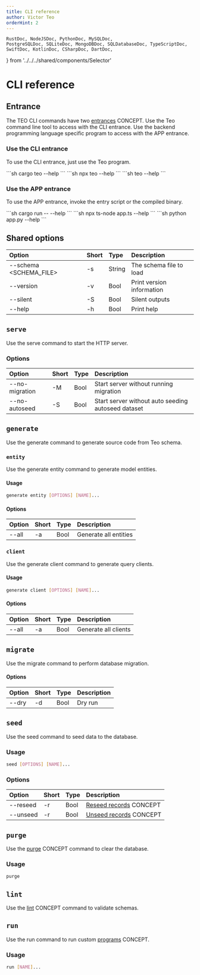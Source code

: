 ```yaml
---
title: CLI reference
author: Victor Teo
orderHint: 2
---
```


    RustDoc, NodeJSDoc, PythonDoc, MySQLDoc,
    PostgreSQLDoc, SQLiteDoc, MongoDBDoc, SQLDatabaseDoc, TypeScriptDoc,
    SwiftDoc, KotlinDoc, CSharpDoc, DartDoc,
} from '../../../shared/components/Selector'

# CLI reference

## Entrance

The TEO CLI commands have two [entrances](/concepts/components/teo-cli/entrance) 
<span className="concept">CONCEPT</span>. Use the Teo command line tool to 
access with the CLI entrance. Use the backend programming language specific
program to access with the APP entrance.

### Use the CLI entrance

To use the CLI entrance, just use the Teo program.

<RustDoc>
```sh
cargo teo --help
```
</RustDoc>
<NodeJSDoc>
```sh
npx teo --help
```
</NodeJSDoc>
<PythonDoc>
```sh
teo --help
```
</PythonDoc>

### Use the APP entrance

To use the APP entrance, invoke the entry script or the compiled binary.

<RustDoc>
```sh
cargo run -- --help
```
</RustDoc>
<NodeJSDoc>
```sh
npx ts-node app.ts --help
```
</NodeJSDoc>
<PythonDoc>
```sh
python app.py --help
```
</PythonDoc>

## Shared options

| Option                         | Short | Type   | Description               |
| :----------------------------- | :---- | :----- | :------------------------ |
| --schema &#60;SCHEMA_FILE&#62; | -s    | String | The schema file to load   |
| --version                      | -v    | Bool   | Print version information |
| --silent                       | -S    | Bool   | Silent outputs            |
| --help                         | -h    | Bool   | Print help                |


## `serve`

Use the serve command to start the HTTP server.

### Options

| Option         | Short | Type | Description                                        |
| :------------- | :---- | :--- | :------------------------------------------------- |
| --no-migration | -M    | Bool | Start server without running migration             |
| --no-autoseed  | -S    | Bool | Start server without auto seeding autoseed dataset |

## `generate`

Use the generate command to generate source code from Teo schema.

### `entity`

Use the generate entity command to generate model entities.

#### Usage

```sh
generate entity [OPTIONS] [NAME]...
```

#### Options

| Option | Short | Type | Description           |
| :----- | :---- | :--- | :-------------------- |
| --all  | -a    | Bool | Generate all entities |

### `client`

Use the generate client command to generate query clients.

#### Usage

```sh
generate client [OPTIONS] [NAME]...
```

#### Options

| Option | Short | Type | Description          |
| :----- | :---- | :--- | :------------------- |
| --all  | -a    | Bool | Generate all clients |

## `migrate`

Use the migrate command to perform database migration.

#### Options

| Option | Short | Type | Description |
| :----- | :---- | :--- | :---------- |
| --dry  | -d    | Bool | Dry run     |

## `seed`

Use the seed command to seed data to the database.

### Usage

```sh
seed [OPTIONS] [NAME]...
```

### Options

| Option   | Short | Type | Description                                                                                            |
| :------- | :---- | :--- | :----------------------------------------------------------------------------------------------------- |
| --reseed | -r    | Bool | [Reseed records](/concepts/components/teo-cli/seed#reseeding) <span className="concept">CONCEPT</span> |
| --unseed | -r    | Bool | [Unseed records](/concepts/components/teo-cli/seed#unseeding) <span className="concept">CONCEPT</span> |

## `purge`

Use the [purge](/concepts/components/teo-cli/purge) <span className="concept">CONCEPT</span> command to clear the database.

### Usage

```sh
purge
```

## `lint`

Use the [lint](/concepts/components/teo-cli/lint) <span className="concept">CONCEPT</span> command to validate schemas.

## `run`

Use the run command to run custom [programs](/concepts/components/teo-cli/program) <span className="concept">CONCEPT</span>.

### Usage

```sh
run [NAME]...
```
